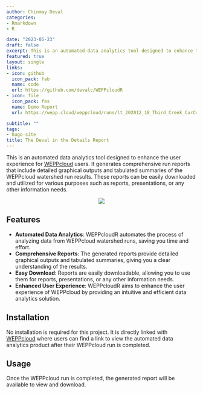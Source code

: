 ```yaml
---
author: Chinmay Deval
categories:
- Rmarkdown
- R

date: "2023-05-23"
draft: false
excerpt: This is an automated data analytics tool designed to enhance the user experience for [WEPPcloud](https://wepp.cloud/weppcloud/) users. It generates comprehensive run reports that include detailed and interactive graphical outputs and tabulated summaries of the WEPPcloud watershed run results. These reports can be easily downloaded and utilized for various purposes such as reports, presentations, or any other information needs.
featured: true
layout: single
links:
- icon: github
  icon_pack: fab
  name: code
  url: https://github.com/devalc/WEPPcloudR
- icon: file
  icon_pack: fas
  name: Demo Report
  url: https://wepp.cloud/weppcloud/runs/lt_202012_18_Third_Creek_CurCond/cfg/report/deval_details/

subtitle: ""
tags:
- hugo-site
title: The Deval in the Details Report
---
```

This is an automated data analytics tool designed to enhance the user experience for [WEPPcloud](https://wepp.cloud/weppcloud/) users. It generates comprehensive run reports that include detailed graphical outputs and tabulated summaries of the WEPPcloud watershed run results. These reports can be easily downloaded and utilized for various purposes such as reports, presentations, or any other information needs.

<p align="center">
  <img src="weppcloudR_featured.gif">
</p>

## Features

- **Automated Data Analytics**: WEPPcloudR automates the process of analyzing data from WEPPcloud watershed runs, saving you time and effort.
- **Comprehensive Reports**: The generated reports provide detailed graphical outputs and tabulated summaries, giving you a clear understanding of the results.
- **Easy Download**: Reports are easily downloadable, allowing you to use them for reports, presentations, or any other information needs.
- **Enhanced User Experience**: WEPPcloudR aims to enhance the user experience of WEPPcloud by providing an intuitive and efficient data analytics solution.

## Installation

No installation is required for this project. It is directly linked with [WEPPcloud](https://wepp.cloud/weppcloud/) where users can find a link to view the automated data analytics product after their WEPPcloud run is completed. 

## Usage

Once the WEPPcloud run is completed, the generated report will be available to view and download.

